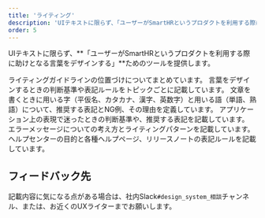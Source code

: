 ```yaml
---
title: 'ライティング'
description: 'UIテキストに限らず、「ユーザーがSmartHRというプロダクトを利用する際に助けとなる言葉をデザインする」ためのツールを提供します。'
order: 5
---
```



UIテキストに限らず、**「ユーザーがSmartHRというプロダクトを利用する際に助けとなる言葉をデザインする」**ためのツールを提供します。

<PageIndex path="/products/contents/" excludes={[]} heading="h2">
  <Description name="writing-principles">
    ライティングガイドラインの位置づけについてまとめています。
  </Description>
  <Description name="writing-style">
    言葉をデザインするときの判断基準や表記ルールをトピックごとに記載しています。
  </Description>
  <Description name="idiomatic-usage">
    文章を書くときに用いる字（平仮名、カタカナ、漢字、英数字）と用いる語（単語、熟語）について、推奨する表記とNG例、その理由を定義しています。
  </Description>
  <Description name="app-writing">
    アプリケーション上の表現で迷ったときの判断基準や、推奨する表記を記載しています。
  </Description>
  <Description name="error-messages">
    エラーメッセージについての考え方とライティングパターンを記載しています。
  </Description>
  <Description name="help-center">
    ヘルプセンターの目的と各種ヘルプページ、リリースノートの表記ルールを記載しています。
  </Description>
</PageIndex>

## フィードバック先
記載内容に気になる点がある場合は、社内Slack`#design_system_相談`チャンネル、または、お近くのUXライターまでお願いします。
